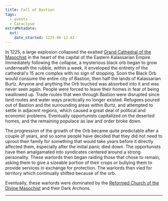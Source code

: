 ```yaml
---
title: Fall of Bastion
tags:
  - events
  - Cataclysm
extraMetadata:
  evt:
    date_started: 1225-06-12 AI
---
```


In 1225, a large explosion collapsed the exalted
[Grand Cathedral of the Masochist]("@/locations/grand-cathedral-of-the-masochist.md")
in the heart of the capital of the Eastern Kalassarian Empire. Immediately
following the collapse, a mysterious black orb began to grow underneath the
rubble, within a week, it enveloped the entirety of the cathedral's 15 acre
complex with no sign of stopping. Soon the Black Orb would consume the entire
city of Bastion, then half the lands of Kalassarian Burtz. Anyone and anything
the Orb touched was absorbed into it and was never seen again. People were
forced to leave their homes in fear of being swallowed up. Trade routes that wen
through Bastion were disrupted since land routes and water ways practically no
longer existed. Refugees poured out of Bastion and the surrounding areas within
Burtz, and attempted to settle in adjacent regions, which caused a great deal of
political and economic problems. Eventually opportunists capitalized on the
deserted homes, and the remaining populace as law and order broke down.

The progression of the growth of the Orb became quite predictable after a couple
of years, and so some people have decided that they did not need to uproot their
family for something that would take years before it directly affected them,
especially after the initial panic died down. The opportunists have then
amalgamated into syndicates centered around a strong personality. These warlords
then began raiding those that chose to remain, asking them to give a sizeable
portion of their crops or bullying them to provide services in exchange for
protection. The warlords then vied for territory which continually shifted
because of the orb.

Eventually, these warlords were dominated by the
[Reformed Church of the Divine Masochist](../religions/divine-masochism/reformist/index.mdx)
and their Dark Archons.

***
